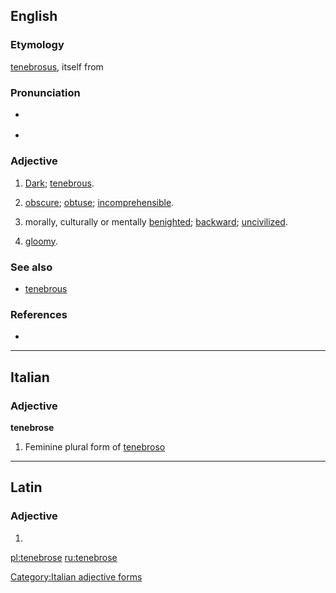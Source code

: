 ==English==

===Etymology===
{{etyl|la|en}} [[tenebrosus]], itself from {{term|tenebra||darkness}}

===Pronunciation===
* {{a|UK}} {{IPA|/ˈtɛnɪbɹəʊs|lang=en}}
* {{a|US}} {{IPA|/ˈtɛnɪbɹoʊs|lang=en}}

===Adjective===
{{en-adj}}

# [[dark|Dark]]; [[tenebrous]].
# {{context|figuratively|lang=en}} [[obscure]]; [[obtuse]]; [[incomprehensible]].
# {{context|figuratively|lang=en}} morally, culturally or mentally [[benighted]]; [[backward]]; [[uncivilized]].
# {{context|figuratively|lang=en}} [[gloomy]].

===See also===
* [[tenebrous]]

===References===
* {{R:OED2}}

----

==Italian==

===Adjective===
'''tenebrose''' {{g|f}}

# Feminine plural form of [[tenebroso]]

[[Category:Italian adjective forms]]

----

==Latin==

===Adjective===
{{la-adj-form|tenebrōse}}

# {{inflection of|tenebrōsus||voc|m|s|lang=la}}

[[pl:tenebrose]]
[[ru:tenebrose]]